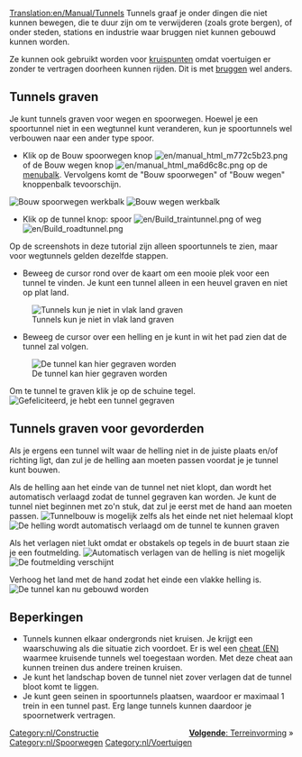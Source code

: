 [[Translation:en/Manual/Tunnels]]
{{nl/Tutorial}}
Tunnels graaf je onder dingen die niet kunnen bewegen, die te duur zijn om te verwijderen (zoals grote bergen), of onder steden, stations en industrie waar bruggen niet kunnen gebouwd kunnen worden.

Ze kunnen ook gebruikt worden voor [[nl/kruispunt|kruispunten]] omdat voertuigen er zonder te vertragen doorheen kunnen rijden. Dit is met [[nl/Manual/Bruggen|bruggen]] wel anders.

==Tunnels graven==
Je kunt tunnels graven voor wegen en spoorwegen. Hoewel je een spoortunnel niet in een wegtunnel kunt veranderen, kun je spoortunnels wel verbouwen naar een ander type spoor.
*Klik op de Bouw spoorwegen knop [[File:en/manual html m772c5b23.png]] of de Bouw wegen knop [[File:en/manual html ma6d6c8c.png]] op de [[nl/Manual/Spelinterface#De menubalk|menubalk]]. Vervolgens komt de "Bouw spoorwegen" of "Bouw wegen" knoppenbalk tevoorschijn.
[[File:nl/bouw spoorwegen.png|none|frame|Bouw spoorwegen werkbalk]]
[[File:en/bouwweg 1.png|none|frame|Bouw wegen werkbalk]]

*Klik op de tunnel knop: spoor [[File:en/Build traintunnel.png]] of weg [[File:en/Build roadtunnel.png]]

Op de screenshots in deze tutorial zijn alleen spoortunnels te zien, maar voor wegtunnels gelden dezelfde stappen.

*Beweeg de cursor rond over de kaart om een mooie plek voor een tunnel te vinden. Je kunt een tunnel alleen in een heuvel graven en niet op plat land.
[[File:en/Tunnel try.png|none|frame|Tunnels kun je niet in vlak land graven]]

*Beweeg de cursor over een helling en je kunt in wit het pad zien dat de tunnel zal volgen.
[[File:en/Tunnel prepare first.png|none|frame|De tunnel kan hier gegraven worden]]

Om te tunnel te graven klik je op de schuine tegel.
[[File:en/Tunnel built first.png|none|frame|Gefeliciteerd, je hebt een tunnel gegraven]]

==Tunnels graven voor gevorderden==
Als je ergens een tunnel wilt waar de helling niet in de juiste plaats en/of richting ligt, dan zul je de helling aan moeten passen voordat je je tunnel kunt bouwen.

Als de helling aan het einde van de tunnel net niet klopt, dan wordt het automatisch verlaagd zodat de tunnel gegraven kan worden. Je kunt de tunnel niet beginnen met zo'n stuk, dat zul je eerst met de hand aan moeten passen.
[[File:en/Tunnel prepare second.png|none|frame|Tunnelbouw is mogelijk zelfs als het einde net niet helemaal klopt]]
[[File:en/Tunnel built second.png|none|frame|De helling wordt automatisch verlaagd om de tunnel te kunnen graven]]

Als het verlagen niet lukt omdat er obstakels op tegels in de buurt staan zie je een foutmelding.
[[File:en/Tunnel terraform third.png|none|frame|Automatisch verlagen van de helling is niet mogelijk]]
[[File:en/Tunnel error third.png|none|frame|De foutmelding verschijnt]]

Verhoog het land met de hand zodat het einde een vlakke helling is.
[[File:en/Tunnel prepare third.png|none|frame|De tunnel kan nu gebouwd worden]]

==Beperkingen==
* Tunnels kunnen elkaar ondergronds niet kruisen. Je krijgt een waarschuwing als die situatie zich voordoet. Er is wel een [[en/Archive/Manual/Crossing tunnels|cheat (EN)]] waarmee kruisende tunnels wel toegestaan worden. Met deze cheat aan kunnen treinen dus andere treinen kruisen.
* Je kunt het landschap boven de tunnel niet zover verlagen dat de tunnel bloot komt te liggen.
* Je kunt geen seinen in spoortunnels plaatsen, waardoor er maximaal 1 trein in een tunnel past. Erg lange tunnels kunnen daardoor je spoornetwerk vertragen.


<span style="float: right">[[nl/Manual/Terreinvorming|'''Volgende''': Terreinvorming]] &raquo;</span>


[[Category:nl/Constructie]]
[[Category:nl/Spoorwegen]]
[[Category:nl/Voertuigen]]